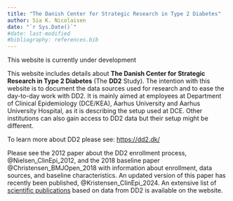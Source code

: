 ```yaml
---
title: "The Danish Center for Strategic Research in Type 2 Diabetes"
author: Sia K. Nicolaisen
date: "`r Sys.Date()`"
#date: last-modified
#bibliography: references.bib
---
```


::: callout-important
This website is currently under development
:::

This website includes details about **The Danish Center for Strategic Research in Type 2 Diabetes** (The **DD2** Study). The intention with this website is to document the data sources used for research and to ease the day-to-day work with DD2. It is mainly aimed at employees at Department of Clinical Epidemiology (DCE/KEA), Aarhus University and Aarhus University Hospital, as it is describing the setup used at DCE. Other institutions can also gain access to DD2 data but their setup might be different.

To learn more about DD2 please see: <https://dd2.dk/>

Please see the 2012 paper about the DD2 enrollment process, @Nielsen_ClinEpi_2012, and the 2018 baseline paper @Christensen_BMJOpen_2018 with information about enrollment, data sources, and baseline characteristics. An updated version of this paper has recently been published, @Kristensen_ClinEpi_2024. An extensive list of [scientific publications](https://dd2.dk/nyheder/categories/videnskabelige-publikationer) based on data from DD2 is available on the website.
